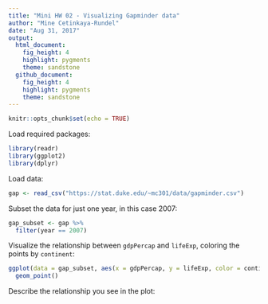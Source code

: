 ```yaml
---
title: "Mini HW 02 - Visualizing Gapminder data"
author: "Mine Cetinkaya-Rundel"
date: "Aug 31, 2017"
output: 
  html_document: 
    fig_height: 4
    highlight: pygments
    theme: sandstone
  github_document: 
    fig_height: 4
    highlight: pygments
    theme: sandstone
---
```


```r
knitr::opts_chunk$set(echo = TRUE)
```

Load required packages:

```r
library(readr)
library(ggplot2)
library(dplyr)
```

Load data:

```r
gap <- read_csv("https://stat.duke.edu/~mc301/data/gapminder.csv")
```

Subset the data for just one year, in this case 2007:

```r
gap_subset <- gap %>%
  filter(year == 2007)
```

Visualize the relationship between `gdpPercap` and `lifeExp`, coloring the points by `continent`:

```r
ggplot(data = gap_subset, aes(x = gdpPercap, y = lifeExp, color = continent)) +
  geom_point()
```

Describe the relationship you see in the plot:
